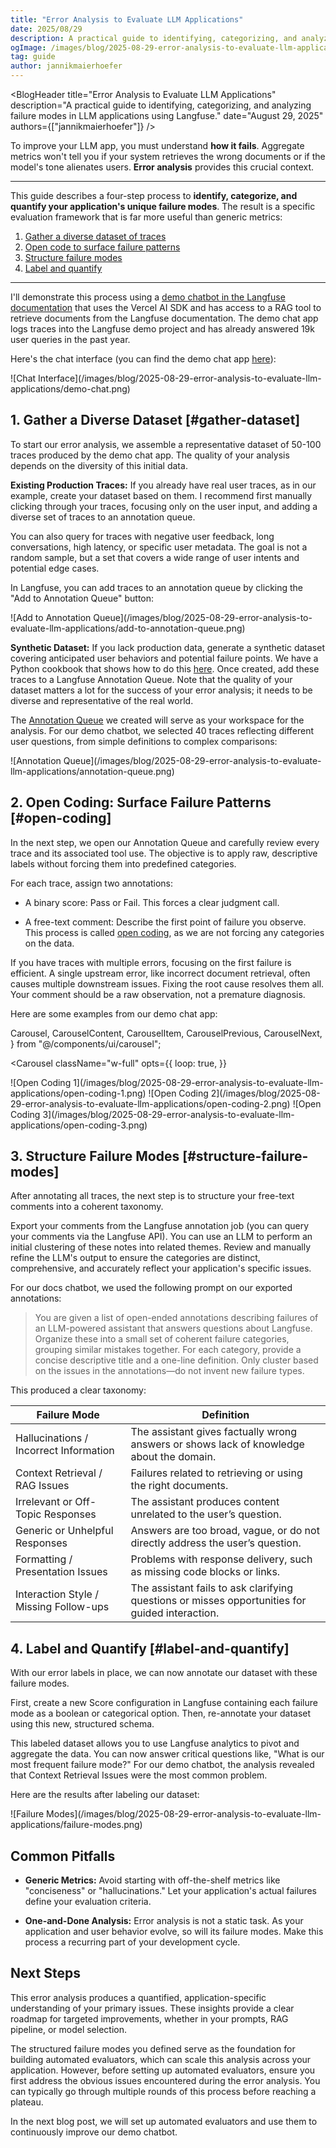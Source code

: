 ```yaml
---
title: "Error Analysis to Evaluate LLM Applications"
date: 2025/08/29
description: A practical guide to identifying, categorizing, and analyzing failure modes in LLM applications using Langfuse.
ogImage: /images/blog/2025-08-29-error-analysis-to-evaluate-llm-applications/error-analysis-og.png
tag: guide
author: jannikmaierhoefer
---
```



<BlogHeader
  title="Error Analysis to Evaluate LLM Applications"
  description="A practical guide to identifying, categorizing, and analyzing failure modes in LLM applications using Langfuse."
  date="August 29, 2025"
  authors={["jannikmaierhoefer"]}
/>

To improve your LLM app, you must understand **how it fails**. Aggregate metrics won't tell you if your system retrieves the wrong documents or if the model's tone alienates users. **Error analysis** provides this crucial context.

---

This guide describes a four-step process to **identify, categorize, and quantify your application's unique failure modes**. The result is a specific evaluation framework that is far more useful than generic metrics:

1. [Gather a diverse dataset of traces](#gather-dataset)
2. [Open code to surface failure patterns](#open-coding)
3. [Structure failure modes](#structure-failure-modes)
4. [Label and quantify](#label-and-quantify)

---

I'll demonstrate this process using a [demo chatbot in the Langfuse documentation](/docs/demo) that uses the Vercel AI SDK and has access to a RAG tool to retrieve documents from the Langfuse documentation. The demo chat app logs traces into the Langfuse demo project and has already answered 19k user queries in the past year.

Here's the chat interface (you can find the demo chat app [here](/docs/demo)):

<Frame className="rounded-lg overflow-hidden">
  ![Chat
  Interface](/images/blog/2025-08-29-error-analysis-to-evaluate-llm-applications/demo-chat.png)
</Frame>

## 1. Gather a Diverse Dataset [#gather-dataset]

To start our error analysis, we assemble a representative dataset of 50-100 traces produced by the demo chat app. The quality of your analysis depends on the diversity of this initial data.

**Existing Production Traces:** If you already have real user traces, as in our example, create your dataset based on them. I recommend first manually clicking through your traces, focusing only on the user input, and adding a diverse set of traces to an annotation queue.

You can also query for traces with negative user feedback, long conversations, high latency, or specific user metadata. The goal is not a random sample, but a set that covers a wide range of user intents and potential edge cases.

In Langfuse, you can add traces to an annotation queue by clicking the "Add to Annotation Queue" button:

<Frame className="rounded-lg overflow-hidden">
  ![Add to Annotation
  Queue](/images/blog/2025-08-29-error-analysis-to-evaluate-llm-applications/add-to-annotation-queue.png)
</Frame>

**Synthetic Dataset:** If you lack production data, generate a synthetic dataset covering anticipated user behaviors and potential failure points. We have a Python cookbook that shows how to do this [here](/guides/cookbook/example_synthetic_datasets). Once created, add these traces to a Langfuse Annotation Queue. Note that the quality of your dataset matters a lot for the success of your error analysis; it needs to be diverse and representative of the real world.

The [Annotation Queue](/docs/evaluation/evaluation-methods/annotation#annotation-queues) we created will serve as your workspace for the analysis. For our demo chatbot, we selected 40 traces reflecting different user questions, from simple definitions to complex comparisons:

<Frame className="rounded-lg overflow-hidden">
  ![Annotation
  Queue](/images/blog/2025-08-29-error-analysis-to-evaluate-llm-applications/annotation-queue.png)
</Frame>

## 2. Open Coding: Surface Failure Patterns [#open-coding]

In the next step, we open our Annotation Queue and carefully review every trace and its associated tool use. The objective is to apply raw, descriptive labels without forcing them into predefined categories.

For each trace, assign two annotations:

- A binary score: Pass or Fail. This forces a clear judgment call.

- A free-text comment: Describe the first point of failure you observe. This process is called [open coding](https://hamel.dev/blog/posts/evals-faq/#open-coding), as we are not forcing any categories on the data.

If you have traces with multiple errors, focusing on the first failure is efficient. A single upstream error, like incorrect document retrieval, often causes multiple downstream issues. Fixing the root cause resolves them all. Your comment should be a raw observation, not a premature diagnosis.

Here are some examples from our demo chat app:

  Carousel,
  CarouselContent,
  CarouselItem,
  CarouselPrevious,
  CarouselNext,
} from "@/components/ui/carousel";

<Carousel
  className="w-full"
  opts={{
    loop: true,
  }}
>
  <CarouselContent>
    <CarouselItem>
      <Frame className="rounded-lg overflow-hidden">
        ![Open Coding
        1](/images/blog/2025-08-29-error-analysis-to-evaluate-llm-applications/open-coding-1.png)
      </Frame>
    </CarouselItem>
    <CarouselItem>
      <Frame className="rounded-lg overflow-hidden">
        ![Open Coding
        2](/images/blog/2025-08-29-error-analysis-to-evaluate-llm-applications/open-coding-2.png)
      </Frame>
    </CarouselItem>
    <CarouselItem>
      <Frame className="rounded-lg overflow-hidden">
        ![Open Coding
        3](/images/blog/2025-08-29-error-analysis-to-evaluate-llm-applications/open-coding-3.png)
      </Frame>
    </CarouselItem>
  </CarouselContent>
  <CarouselPrevious />
  <CarouselNext />
</Carousel>

## 3. Structure Failure Modes [#structure-failure-modes]

After annotating all traces, the next step is to structure your free-text comments into a coherent taxonomy.

Export your comments from the Langfuse annotation job (you can query your comments via the Langfuse API). You can use an LLM to perform an initial clustering of these notes into related themes. Review and manually refine the LLM's output to ensure the categories are distinct, comprehensive, and accurately reflect your application's specific issues.

For our docs chatbot, we used the following prompt on our exported annotations:

> You are given a list of open-ended annotations describing failures of an LLM-powered assistant that answers questions about Langfuse. Organize these into a small set of coherent failure categories, grouping similar mistakes together. For each category, provide a concise descriptive title and a one-line definition. Only cluster based on the issues in the annotations—do not invent new failure types.

This produced a clear taxonomy:

| Failure Mode                           | Definition                                                                                      |
| -------------------------------------- | ----------------------------------------------------------------------------------------------- |
| Hallucinations / Incorrect Information | The assistant gives factually wrong answers or shows lack of knowledge about the domain.        |
| Context Retrieval / RAG Issues         | Failures related to retrieving or using the right documents.                                    |
| Irrelevant or Off-Topic Responses      | The assistant produces content unrelated to the user’s question.                                |
| Generic or Unhelpful Responses         | Answers are too broad, vague, or do not directly address the user’s question.                   |
| Formatting / Presentation Issues       | Problems with response delivery, such as missing code blocks or links.                          |
| Interaction Style / Missing Follow-ups | The assistant fails to ask clarifying questions or misses opportunities for guided interaction. |

## 4. Label and Quantify [#label-and-quantify]

With our error labels in place, we can now annotate our dataset with these failure modes.

First, create a new Score configuration in Langfuse containing each failure mode as a boolean or categorical option. Then, re-annotate your dataset using this new, structured schema.

This labeled dataset allows you to use Langfuse analytics to pivot and aggregate the data. You can now answer critical questions like, "What is our most frequent failure mode?" For our demo chatbot, the analysis revealed that Context Retrieval Issues were the most common problem.

Here are the results after labeling our dataset:

<Frame className="rounded-lg overflow-hidden">
  ![Failure
  Modes](/images/blog/2025-08-29-error-analysis-to-evaluate-llm-applications/failure-modes.png)
</Frame>

## Common Pitfalls

- **Generic Metrics:** Avoid starting with off-the-shelf metrics like "conciseness" or "hallucinations." Let your application's actual failures define your evaluation criteria.

- **One-and-Done Analysis:** Error analysis is not a static task. As your application and user behavior evolve, so will its failure modes. Make this process a recurring part of your development cycle.

## Next Steps

This error analysis produces a quantified, application-specific understanding of your primary issues. These insights provide a clear roadmap for targeted improvements, whether in your prompts, RAG pipeline, or model selection.

The structured failure modes you defined serve as the foundation for building automated evaluators, which can scale this analysis across your application. However, before setting up automated evaluators, ensure you first address the obvious issues encountered during the error analysis. You can typically go through multiple rounds of this process before reaching a plateau.

In the next blog post, we will set up automated evaluators and use them to continuously improve our demo chatbot.
